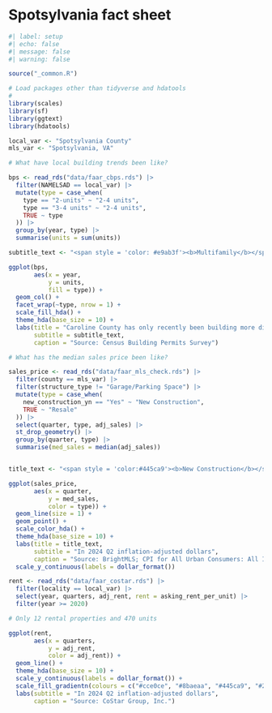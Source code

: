 # Spotsylvania fact sheet {#sec-local-spot}

```r
#| label: setup
#| echo: false
#| message: false
#| warning: false

source("_common.R")

# Load packages other than tidyverse and hdatools
# 
library(scales)
library(sf)
library(ggtext)
library(hdatools)

local_var <- "Spotsylvania County"
mls_var <- "Spotsylvania, VA"

```

```r

# What have local building trends been like?

bps <- read_rds("data/faar_cbps.rds") |> 
  filter(NAMELSAD == local_var) |> 
  mutate(type = case_when(
    type == "2-units" ~ "2-4 units",
    type == "3-4 units" ~ "2-4 units",
    TRUE ~ type
  )) |> 
  group_by(year, type) |> 
  summarise(units = sum(units))

subtitle_text <- "<span style = 'color: #e9ab3f'><b>Multifamily</b></span> construction, even smaller-scale, has not been part of the county's supply."

ggplot(bps, 
       aes(x = year,
           y = units,
           fill = type)) +
  geom_col() +
  facet_wrap(~type, nrow = 1) +
  scale_fill_hda() +
  theme_hda(base_size = 10) +
  labs(title = "Caroline County has only recently been building more diverse housing.",
       subtitle = subtitle_text,
       caption = "Source: Census Building Permits Survey")

```


```r

# What has the median sales price been like?

sales_price <- read_rds("data/faar_mls_check.rds") |> 
  filter(county == mls_var) |> 
  filter(structure_type != "Garage/Parking Space") |> 
  mutate(type = case_when(
    new_construction_yn == "Yes" ~ "New Construction",
    TRUE ~ "Resale"
  )) |>  
  select(quarter, type, adj_sales) |> 
  st_drop_geometry() |> 
  group_by(quarter, type) |> 
  summarise(med_sales = median(adj_sales))


title_text <- "<span style = 'color:#445ca9'><b>New Construction</b></span> and <span style = 'color:#8baeaa'><b>Resale</span>"

ggplot(sales_price,
       aes(x = quarter,
           y = med_sales,
           color = type)) +
  geom_line(size = 1) +
  geom_point() +
  scale_color_hda() + 
  theme_hda(base_size = 10) +
  labs(title = title_text,
       subtitle = "In 2024 Q2 inflation-adjusted dollars",
       caption = "Source: BrightMLS; CPI for All Urban Consumers: All Items Less Shelter in U.S. City Average") +
  scale_y_continuous(labels = dollar_format())


```

```r


rent <- read_rds("data/faar_costar.rds") |> 
  filter(locality == local_var) |>  
  select(year, quarters, adj_rent, rent = asking_rent_per_unit) |> 
  filter(year >= 2020)

# Only 12 rental properties and 470 units

ggplot(rent,
       aes(x = quarters,
           y = adj_rent,
           color = adj_rent)) +
  geom_line() +
  theme_hda(base_size = 10) +
  scale_y_continuous(labels = dollar_format()) +
  scale_fill_gradientn(colours = c("#cce0ce", "#8baeaa", "#445ca9", "#233068")) +
  labs(subtitle = "In 2024 Q2 inflation-adjusted dollars",
       caption = "Source: CoStar Group, Inc.")


```
